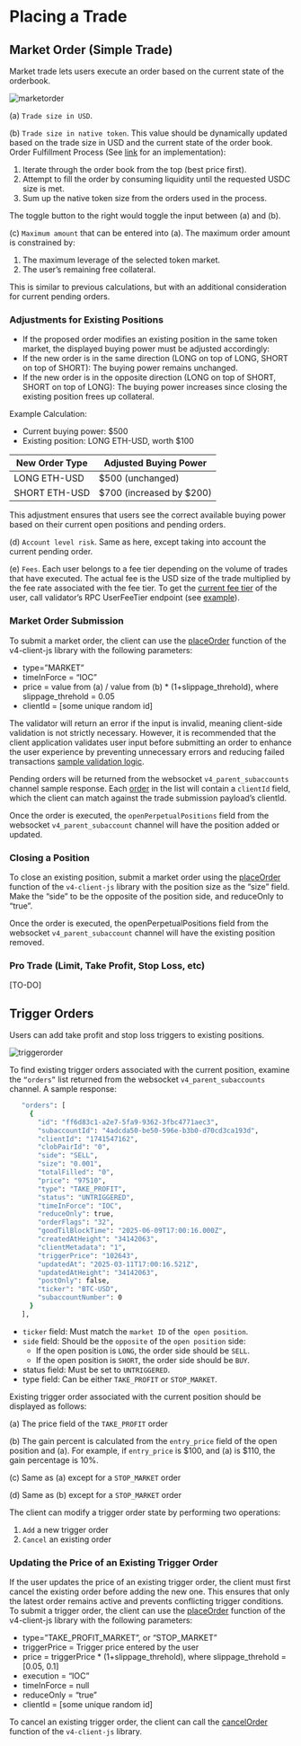 # Placing a Trade

## Market Order (Simple Trade)

Market trade lets users execute an order based on the current state of the orderbook.

![marketorder](/marketorder.png)

(a) `Trade size in USD`.

(b) `Trade size in native token`. This value should be dynamically updated based on the trade size in USD and the current state of the order book.
Order Fulfillment Process (See [link](https://github.com/dydxprotocol/v4-abacus/blob/f3802563c06422eb5a3de0b1e48719fb279fab71/src/commonMain/kotlin/exchange.dydx.abacus/calculator/V2/TradeInput/TradeInputMarketOrderCalculator.kt#L379) for an implementation):

1. Iterate through the order book from the top (best price first).
2. Attempt to fill the order by consuming liquidity until the requested USDC size is met.
3. Sum up the native token size from the orders used in the process.

The toggle button to the right would toggle the input between (a) and (b).

(c) `Maximum amount` that can be entered into (a).
The maximum order amount is constrained by:

1. The maximum leverage of the selected token market.
2. The user’s remaining free collateral.

This is similar to previous calculations, but with an additional consideration for current pending orders.

### Adjustments for Existing Positions

- If the proposed order modifies an existing position in the same token market, the displayed buying power must be adjusted accordingly:
- If the new order is in the same direction (LONG on top of LONG, SHORT on top of SHORT): The buying power remains unchanged.
- If the new order is in the opposite direction (LONG on top of SHORT, SHORT on top of LONG): The buying power increases since closing the existing position frees up collateral.

Example Calculation:

- Current buying power: $500
- Existing position: LONG ETH-USD, worth $100

| New Order Type | Adjusted Buying Power    |
| -------------- | ------------------------ |
| LONG ETH-USD   | $500 (unchanged)         |
| SHORT ETH-USD  | $700 (increased by $200) |

This adjustment ensures that users see the correct available buying power based on their current open positions and pending orders.

(d) `Account level risk`. Same as here, except taking into account the current pending order.

(e) `Fees`. Each user belongs to a fee tier depending on the volume of trades that have executed. The actual fee is the USD size of the trade multiplied by the fee rate associated with the fee tier. To get the [current fee tier](/node-client/public/get_user_fee_tier) of the user, call validator’s RPC UserFeeTier endpoint (see [example](https://github.com/dydxprotocol/v4-clients/blob/9e77056451944c15c4625854da96de5e023e429d/v4-client-js/src/clients/modules/get.ts#L99)).

### Market Order Submission

To submit a market order, the client can use the [placeOrder](/node-client/private#place-order) function of the v4-client-js library with the following parameters:

- type=”MARKET”
- timeInForce = “IOC”
- price = value from (a) / value from (b) \* (1+slippage_threhold), where slippage_threhold = 0.05
- clientId = \[some unique random id\]

The validator will return an error if the input is invalid, meaning client-side validation is not strictly necessary. However, it is recommended that the client application validates user input before submitting an order to enhance the user experience by preventing unnecessary errors and reducing failed transactions [sample validation logic](https://github.com/dydxprotocol/v4-abacus/blob/f3802563c06422eb5a3de0b1e48719fb279fab71/src/commonMain/kotlin/exchange.dydx.abacus/validator/TradeInputValidator.kt#L26).

Pending orders will be returned from the websocket `v4_parent_subaccounts` channel sample response. Each [order](/types/order) in the list will contain a `clientId` field, which the client can match against the trade submission payload’s clientId.

Once the order is executed, the `openPerpetualPositions` field from the websocket `v4_parent_subaccount` channel will have the position added or updated.

### Closing a Position

To close an existing position, submit a market order using the [placeOrder](/node-client/private#place-order) function of the `v4-client-js` library with the position size as the “size” field. Make the “side” to be the opposite of the position side, and reduceOnly to “true”.

Once the order is executed, the openPerpetualPositions field from the websocket `v4_parent_subaccount` channel will have the existing position removed.

### Pro Trade (Limit, Take Profit, Stop Loss, etc)

\[TO-DO\]

## Trigger Orders

Users can add take profit and stop loss triggers to existing positions.

![triggerorder](/triggerorder.png)

To find existing trigger orders associated with the current position, examine the `“orders”` list returned from the websocket `v4_parent_subaccounts` channel.
A sample response:

```bash
   "orders": [
     {
       "id": "ff6d83c1-a2e7-5fa9-9362-3fbc4771aec3",
       "subaccountId": "4adcda50-be50-596e-b3b0-d70cd3ca193d",
       "clientId": "1741547162",
       "clobPairId": "0",
       "side": "SELL",
       "size": "0.001",
       "totalFilled": "0",
       "price": "97510",
       "type": "TAKE_PROFIT",
       "status": "UNTRIGGERED",
       "timeInForce": "IOC",
       "reduceOnly": true,
       "orderFlags": "32",
       "goodTilBlockTime": "2025-06-09T17:00:16.000Z",
       "createdAtHeight": "34142063",
       "clientMetadata": "1",
       "triggerPrice": "102643",
       "updatedAt": "2025-03-11T17:00:16.521Z",
       "updatedAtHeight": "34142063",
       "postOnly": false,
       "ticker": "BTC-USD",
       "subaccountNumber": 0
     }
   ],
```

- `ticker` field: Must match the `market ID` of the` open position`.
- `side` field: Should be the `opposite` of the `open position` side:
  - If the open position is `LONG`, the order side should be `SELL`.
  - If the open position is `SHORT`, the order side should be `BUY`.
- status field: Must be set to `UNTRIGGERED`.
- type field: Can be either `TAKE_PROFIT` or `STOP_MARKET`.

Existing trigger order associated with the current position should be displayed as follows:

(a) The price field of the `TAKE_PROFIT` order

(b) The gain percent is calculated from the `entry_price` field of the open position and (a). For example, if `entry_price` is $100, and (a) is $110, the gain percentage is 10%.

(c) Same as (a) except for a `STOP_MARKET` order

(d) Same as (b) except for a `STOP_MARKET` order

The client can modify a trigger order state by performing two operations:

1. `Add` a new trigger order
2. `Cancel` an existing order

### Updating the Price of an Existing Trigger Order

If the user updates the price of an existing trigger order, the client must first cancel the existing order before adding the new one.
This ensures that only the latest order remains active and prevents conflicting trigger conditions.
To submit a trigger order, the client can use the [placeOrder](/node-client/private#place-order) function of the v4-client-js library with the following parameters:

- type=”TAKE_PROFIT_MARKET”, or “STOP_MARKET”
- triggerPrice = Trigger price entered by the user
- price = triggerPrice \* (1+slippage_threhold), where slippage_threhold = \[0.05, 0.1\]
- execution = “IOC”
- timeInForce = null
- reduceOnly = “true”
- clientId = \[some unique random id\]

To cancel an existing trigger order, the client can call the [cancelOrder](/node-client/private#cancel-order) function of the `v4-client-js` library.
